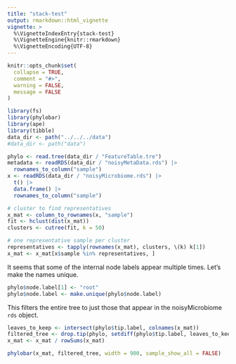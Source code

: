 ```yaml
---
title: "stack-test"
output: rmarkdown::html_vignette
vignette: >
  %\VignetteIndexEntry{stack-test}
  %\VignetteEngine{knitr::rmarkdown}
  %\VignetteEncoding{UTF-8}
---
```


```r
knitr::opts_chunk$set(
  collapse = TRUE,
  comment = "#>",
  warning = FALSE,
  message = FALSE
)
```

```r
library(fs)
library(phylobar)
library(ape)
library(tibble)
data_dir <- path("../../../data")
#data_dir <- path("data")
```

```r
phylo <- read.tree(data_dir / "FeatureTable.tre")
metadata <- readRDS(data_dir / "noisyMetaData.rds") |>
  rownames_to_column("sample")
x <- readRDS(data_dir / "noisyMicrobiome.rds") |>
  t() |>
  data.frame() |>
  rownames_to_column("sample")

# cluster to find representatives
x_mat <- column_to_rownames(x, "sample")
fit <- hclust(dist(x_mat))
clusters <- cutree(fit, k = 50)

# one representative sample per cluster
representatives <- tapply(rownames(x_mat), clusters, \(k) k[1])
x_mat <- x_mat[x$sample %in% representatives, ]
```

It seems that some of the internal node labels appear multiple times. Let's make
the names unique.

```r
phylo$node.label[1] <- "root"
phylo$node.label <- make.unique(phylo$node.label)
```

This filters the entire tree to just those that appear in the noisyMicrobiome
`rds` object.

```r
leaves_to_keep <- intersect(phylo$tip.label, colnames(x_mat))
filtered_tree <- drop.tip(phylo, setdiff(phylo$tip.label, leaves_to_keep))
x_mat <- x_mat / rowSums(x_mat)
```

```r
phylobar(x_mat, filtered_tree, width = 900, sample_show_all = FALSE)
```